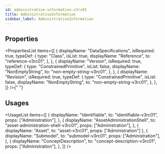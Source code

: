 ```yaml
---
id: administrative-information-v3rc01
title: AdministrativeInformation
sidebar_label: AdministrativeInformation
---
```



## Properties

<PropertiesList
  items={[
    {
      displayName: "DataSpecifications",
      isRequired: true,
      typeDef: {
        type: "Class",
        isList: true,
        displayName: "Reference",
        to: "reference-v3rc01",
      },
    },
    {
      displayName: "Version",
      isRequired: true,
      typeDef: {
        type: "ConstrainedPrimitive",
        isList: false,
        displayName: "NonEmptyString",
        to: "non-empty-string-v3rc01",
      },
    },
    {
      displayName: "Revision",
      isRequired: true,
      typeDef: {
        type: "ConstrainedPrimitive",
        isList: false,
        displayName: "NonEmptyString",
        to: "non-empty-string-v3rc01",
      },
    },
  ]}
/>{" "}


## Usages

<UsageList
  items={[
    {
      displayName: "Identifiable",
      to: "identifiable-v3rc01",
      props: ["Administration"],
    },
    {
      displayName: "AssetAdministrationShell",
      to: "asset-administration-shell-v3rc01",
      props: ["Administration"],
    },
    { displayName: "Asset", to: "asset-v3rc01", props: ["Administration"] },
    {
      displayName: "Submodel",
      to: "submodel-v3rc01",
      props: ["Administration"],
    },
    {
      displayName: "ConceptDescription",
      to: "concept-description-v3rc01",
      props: ["Administration"],
    },
  ]}
/>

